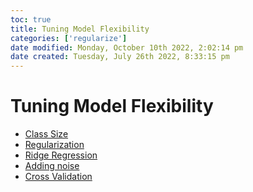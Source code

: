 ```yaml
---
toc: true
title: Tuning Model Flexibility
categories: ['regularize']
date modified: Monday, October 10th 2022, 2:02:14 pm
date created: Tuesday, July 26th 2022, 8:33:15 pm
---
```


# Tuning Model Flexibility
- [Class Size](Class%20Size.qmd)
- [Regularization](Regularization.qmd)
- [Ridge Regression](Ridge%20Regression.qmd)
- [Adding noise](Adding%20noise.qmd)
- [Cross Validation](Cross%20Validation.qmd)



